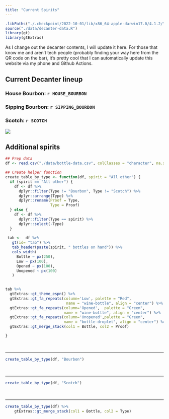 ```yaml
---
title: "Current Spirits"
---
```


```r
.libPaths("./.checkpoint/2022-10-01/lib/x86_64-apple-darwin17.0/4.1.2/")
source("./data/decanter-data.R")
library(gt)
library(gtExtras)
```

As I change out the decanter contents, I will update it here. For those that know me and aren't tech people (probably finding your way here from the QR code on the bar), it's pretty cool that I can automatically update this website via my phone and Github Actions.  


## Current Decanter lineup

### House Bourbon: `r HOUSE_BOURBON`  

### Sipping Bourbon: `r SIPPING_BOURBON`       

### Scotch: `r SCOTCH`


![](./images/decanters.jpeg)

## Additional spirits

```r
## Prep data
df <- read.csv("./data/bottle-data.csv", colClasses = "character", na.strings = "-")

## Create helper function
create_table_by_type <- function(df, spirit = "All other") {
  if (spirit == "All other") {
    df <- df %>% 
      dplyr::filter(Type != "Bourbon", Type != "Scotch") %>% 
      dplyr::arrange(Type) %>% 
      dplyr::rename(Proof = Type,
                    Type = Proof)
  } else {
    df <- df %>% 
      dplyr::filter(Type == spirit) %>% 
      dplyr::select(-Type)     
  }
  
 tab <-  df %>% 
   gt(id= "tab") %>%
   tab_header(paste(spirit, " bottles on hand")) %>% 
   cols_width(
     Bottle ~ px(250),
     Low ~ px(100),
     Opened ~ px(100),
     Unopened ~ px(100)
   ) 
   

tab %>% 
  gtExtras::gt_theme_espn() %>% 
  gtExtras::gt_fa_repeats(column='Low', palette = "Red", 
                           name = "wine-bottle", align = "center") %>%
  gtExtras::gt_fa_repeats(column='Opened',  palette = "Green", 
                          name = "wine-bottle", align = "center") %>%
  gtExtras::gt_fa_repeats(column='Unopened',palette = "Green", 
                          name = "bottle-droplet", align = "center") %>%
  gtExtras::gt_merge_stack(col1 = Bottle, col2 = Proof)

}

```

<br>
<hr>


```r
create_table_by_type(df, "Bourbon")
```

<br>
<hr>

```r
create_table_by_type(df, "Scotch")
```

<br>
<hr>

```r

create_table_by_type(df) %>% 
    gtExtras::gt_merge_stack(col1 = Bottle, col2 = Type)

  
```

